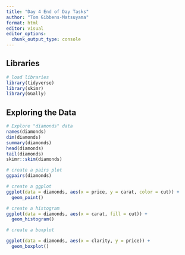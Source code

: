 ```yaml
---
title: "Day 4 End of Day Tasks"
author: "Tom Gibbens-Matsuyama"
format: html
editor: visual
editor_options: 
  chunk_output_type: console
---
```


## Libraries
```r
# load libraries
library(tidyverse)
library(skimr)
library(GGally)
```

## Exploring the Data
```r
# Explore "diamonds" data
names(diamonds)
dim(diamonds)
summary(diamonds)
head(diamonds)
tail(diamonds)
skimr::skim(diamonds)

# create a pairs plot
ggpairs(diamonds)

# create a ggplot
ggplot(data = diamonds, aes(x = price, y = carat, color = cut)) +
  geom_point()

# create a histogram
ggplot(data = diamonds, aes(x = carat, fill = cut)) +
  geom_histogram()

# create a boxplot

ggplot(data = diamonds, aes(x = clarity, y = price)) +
  geom_boxplot()
```

